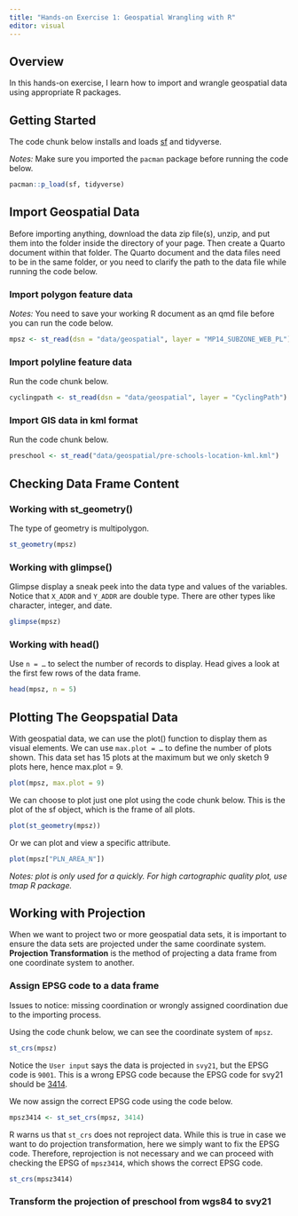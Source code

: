 ```yaml
---
title: "Hands-on Exercise 1: Geospatial Wrangling with R"
editor: visual
---
```


## **Overview**

In this hands-on exercise, I learn how to import and wrangle geospatial data using appropriate R packages.

## **Getting Started**

The code chunk below installs and loads [sf](https://cran.r-project.org/web/packages/sf/index.html) and tidyverse.

*Notes:* Make sure you imported the `pacman` package before running the code below.

```r
pacman::p_load(sf, tidyverse)
```

## **Import Geospatial Data**

Before importing anything, download the data zip file(s), unzip, and put them into the folder inside the directory of your page. Then create a Quarto document within that folder. The Quarto document and the data files need to be in the same folder, or you need to clarify the path to the data file while running the code below.

### Import polygon feature data

*Notes:* You need to save your working R document as an qmd file before you can run the code below.

```r
mpsz <- st_read(dsn = "data/geospatial", layer = "MP14_SUBZONE_WEB_PL")
```

### Import polyline feature data

Run the code chunk below.

```r
cyclingpath <- st_read(dsn = "data/geospatial", layer = "CyclingPath")
```

### Import GIS data in kml format

Run the code chunk below.

```r
preschool <- st_read("data/geospatial/pre-schools-location-kml.kml")
```

## Checking Data Frame Content

### Working with st_geometry()

The type of geometry is multipolygon.

```r
st_geometry(mpsz)
```

### Working with glimpse()

Glimpse display a sneak peek into the data type and values of the variables. Notice that `X_ADDR` and `Y_ADDR` are double type. There are other types like character, integer, and date.

```r
glimpse(mpsz)
```

### Working with head()

Use `n = …` to select the number of records to display. Head gives a look at the first few rows of the data frame.

```r
head(mpsz, n = 5)
```

## Plotting The Geopspatial Data

With geospatial data, we can use the plot() function to display them as visual elements. We can use `max.plot = …` to define the number of plots shown. This data set has 15 plots at the maximum but we only sketch 9 plots here, hence max.plot = 9.

```r
plot(mpsz, max.plot = 9)
```

We can choose to plot just one plot using the code chunk below. This is the plot of the sf object, which is the frame of all plots.

```r
plot(st_geometry(mpsz))
```

Or we can plot and view a specific attribute.

```r
plot(mpsz["PLN_AREA_N"])
```

*Notes: plot is only used for a quickly. For high cartographic quality plot, use tmap R package.*

## Working with Projection

When we want to project two or more geospatial data sets, it is important to ensure the data sets are projected under the same coordinate system. **Projection Transformation** is the method of projecting a data frame from one coordinate system to another.

### Assign EPSG code to a data frame

Issues to notice: missing coordination or wrongly assigned coordination due to the importing process.

Using the code chunk below, we can see the coordinate system of `mpsz`.

```r
st_crs(mpsz)
```

Notice the `User input` says the data is projected in `svy21`, but the EPSG code is `9001`. This is a wrong EPSG code because the EPSG code for svy21 should be [3414](https://epsg.io/3414).

We now assign the correct EPSG code using the code below.

```r
mpsz3414 <- st_set_crs(mpsz, 3414)
```

R warns us that `st_crs` does not reproject data. While this is true in case we want to do projection transformation, here we simply want to fix the EPSG code. Therefore, reprojection is not necessary and we can proceed with checking the EPSG of `mpsz3414`, which shows the correct EPSG code.

```r
st_crs(mpsz3414)
```

### Transform the projection of preschool from wgs84 to svy21
